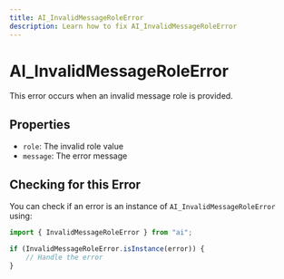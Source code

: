 ```yaml
---
title: AI_InvalidMessageRoleError
description: Learn how to fix AI_InvalidMessageRoleError
---
```


# AI_InvalidMessageRoleError
This error occurs when an invalid message role is provided.

## Properties
- `role`: The invalid role value
- `message`: The error message

## Checking for this Error

You can check if an error is an instance of `AI_InvalidMessageRoleError` using:

```typescript
import { InvalidMessageRoleError } from "ai";

if (InvalidMessageRoleError.isInstance(error)) {
    // Handle the error
}
```
